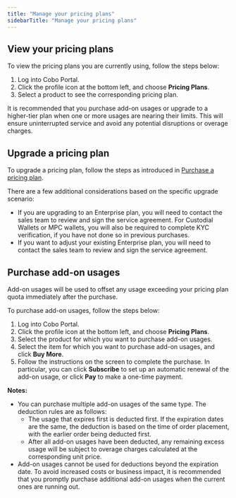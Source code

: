 ```yaml
---
title: "Manage your pricing plans"
sidebarTitle: "Manage your pricing plans"
---
```


## View your pricing plans

To view the pricing plans you are currently using, follow the steps below:

1. Log into Cobo Portal.
2. Click the profile icon at the bottom left, and choose **Pricing Plans**. 
3. Select a product to see the corresponding pricing plan.

It is recommended that you purchase add-on usages or upgrade to a higher-tier plan when one or more usages are nearing their limits. This will ensure uninterrupted service and avoid any potential disruptions or overage charges.

## Upgrade a pricing plan

To upgrade a pricing plan, follow the steps as introduced in [Purchase a pricing plan](/cobo-portal/bills-and-payments/purchase-pricing-plan). 

There are a few additional considerations based on the specific upgrade scenario:

- If you are upgrading to an Enterprise plan, you will need to contact the sales team to review and sign the service agreement. For Custodial Wallets or MPC wallets, you will also be required to complete KYC verification, if you have not done so in previous purchases.
- If you want to adjust your existing Enterprise plan, you will need to contact the sales team to review and sign the service agreement.

## Purchase add-on usages

Add-on usages will be used to offset any usage exceeding your pricing plan quota immediately after the purchase. 

To purchase add-on usages, follow the steps below:

1. Log into Cobo Portal.
2. Click the profile icon at the bottom left, and choose **Pricing Plans**. 
3. Select the product for which you want to purchase add-on usages.
4. Select the item for which you want to purchase add-on usages, and click **Buy More**.
5. Follow the instructions on the screen to complete the purchase. In particular, you can click **Subscribe** to set up an automatic renewal of the add-on usage, or click **Pay** to make a one-time payment.

**Notes:**

- You can purchase multiple add-on usages of the same type. The deduction rules are as follows:	
  - The usage that expires first is deducted first. If the expiration dates are the same, the deduction is based on the time of order placement, with the earlier order being deducted first.
  - After all add-on usages have been deducted, any remaining excess usage will be subject to overage charges calculated at the corresponding unit price.
- Add-on usages cannot be used for deductions beyond the expiration date. To avoid increased costs or business impact, it is recommended that you promptly purchase additional add-on usages when the current ones are running out.